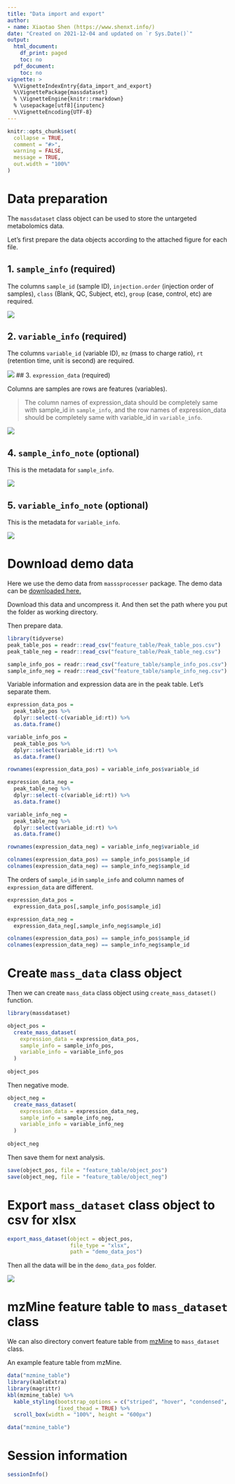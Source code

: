 ```yaml
---
title: "Data import and export"
author:
- name: Xiaotao Shen (https://www.shenxt.info/)
date: "Created on 2021-12-04 and updated on `r Sys.Date()`"
output:
  html_document:
    df_print: paged
    toc: no
  pdf_document:
    toc: no
vignette: >
  %\VignetteIndexEntry{data_import_and_export}
  %\VignettePackage{massdataset}
  % \VignetteEngine{knitr::rmarkdown}
  % \usepackage[utf8]{inputenc}
  %\VignetteEncoding{UTF-8}
---
```


```r
knitr::opts_chunk$set(
  collapse = TRUE,
  comment = "#>",
  warning = FALSE,
  message = TRUE,
  out.width = "100%"
)
```


# **Data preparation**

The `massdataset` class object can be used to store the untargeted metabolomics data.

Let's first prepare the data objects according to the attached figure for each file.

## 1. `sample_info` (required)

The columns `sample_id` (sample ID), `injection.order` (injection order of samples), `class` (Blank, QC, Subject, etc), `group` (case, control, etc) are required.

![](../man/figures/Screen Shot 2021-12-27 at 2.56.52 PM.png)

## 2. `variable_info` (required)

The columns `variable_id` (variable ID), `mz` (mass to charge ratio), `rt` (retention time, unit is second) are required.

![](../man/figures/Screen Shot 2021-12-27 at 3.00.14 PM.png)
## 3. `expression_data` (required)

Columns are samples are rows are features (variables). 

> The column names of expression_data should be completely same with sample_id in `sample_info`, and the row names of expression_data should be completely same with variable_id in `variable_info`.

![](../man/figures/Screen Shot 2021-12-27 at 3.02.18 PM.png)

## 4. `sample_info_note` (optional)

This is the metadata for `sample_info`. 

![](../man/figures/Screen Shot 2021-12-27 at 3.09.42 PM.png)

## 5. `variable_info_note` (optional)

This is the metadata for `variable_info`.

![](../man/figures/Screen Shot 2021-12-27 at 3.09.42 PM.png)

# **Download demo data**

Here we use the demo data from `masssprocesser` package. The demo data can be [downloaded here.](https://drive.google.com/file/d/1sFIkiX7EQsEeXZ2p6cZZGJHeLibzvPIs/view?usp=sharing)

Download this data and uncompress it. And then set the path where you put the folder as working directory.

Then prepare data.

```r
library(tidyverse)
peak_table_pos = readr::read_csv("feature_table/Peak_table_pos.csv")
peak_table_neg = readr::read_csv("feature_table/Peak_table_neg.csv")

sample_info_pos = readr::read_csv("feature_table/sample_info_pos.csv")
sample_info_neg = readr::read_csv("feature_table/sample_info_neg.csv")
```

Variable information and expression data are in the peak table. Let's separate them.

```r
expression_data_pos = 
  peak_table_pos %>% 
  dplyr::select(-c(variable_id:rt)) %>% 
  as.data.frame()

variable_info_pos = 
  peak_table_pos %>% 
  dplyr::select(variable_id:rt) %>% 
  as.data.frame()

rownames(expression_data_pos) = variable_info_pos$variable_id

expression_data_neg = 
  peak_table_neg %>% 
  dplyr::select(-c(variable_id:rt)) %>% 
  as.data.frame()

variable_info_neg = 
  peak_table_neg %>% 
  dplyr::select(variable_id:rt) %>% 
  as.data.frame()

rownames(expression_data_neg) = variable_info_neg$variable_id

colnames(expression_data_pos) == sample_info_pos$sample_id
colnames(expression_data_neg) == sample_info_neg$sample_id
```

The orders of `sample_id` in `sample_info` and column names of `expression_data` are different.


```r
expression_data_pos = 
  expression_data_pos[,sample_info_pos$sample_id]

expression_data_neg = 
  expression_data_neg[,sample_info_neg$sample_id]

colnames(expression_data_pos) == sample_info_pos$sample_id
colnames(expression_data_neg) == sample_info_neg$sample_id
```


# **Create `mass_data` class object**

Then we can create `mass_data` class object using `create_mass_dataset()` function.

```r
library(massdataset)

object_pos =
  create_mass_dataset(
    expression_data = expression_data_pos,
    sample_info = sample_info_pos,
    variable_info = variable_info_pos
  )
  
object_pos
```

Then negative mode.

```r
object_neg =
  create_mass_dataset(
    expression_data = expression_data_neg,
    sample_info = sample_info_neg,
    variable_info = variable_info_neg
  )
  
object_neg
```

Then save them for next analysis.

```r
save(object_pos, file = "feature_table/object_pos")
save(object_neg, file = "feature_table/object_neg")
```


# **Export `mass_dataset` class object to csv for xlsx**

```r
export_mass_dataset(object = object_pos,
                    file_type = "xlsx",
                    path = "demo_data_pos")
```

Then all the data will be in the `demo_data_pos` folder.

![](../man/figures/Screen Shot 2021-12-27 at 3.33.20 PM.png)

# **mzMine feature table to `mass_dataset` class**

We can also directory convert feature table from [mzMine](http://mzmine.github.io/) to `mass_dataset` class.

An example feature table from mzMine.

```r
data("mzmine_table")
library(kableExtra)
library(magrittr)
kbl(mzmine_table) %>%
  kable_styling(bootstrap_options = c("striped", "hover", "condensed", "responsive"),
                fixed_thead = TRUE) %>% 
  scroll_box(width = "100%", height = "600px")
```

```r
data("mzmine_table")
```


# **Session information**

```r
sessionInfo()
```
